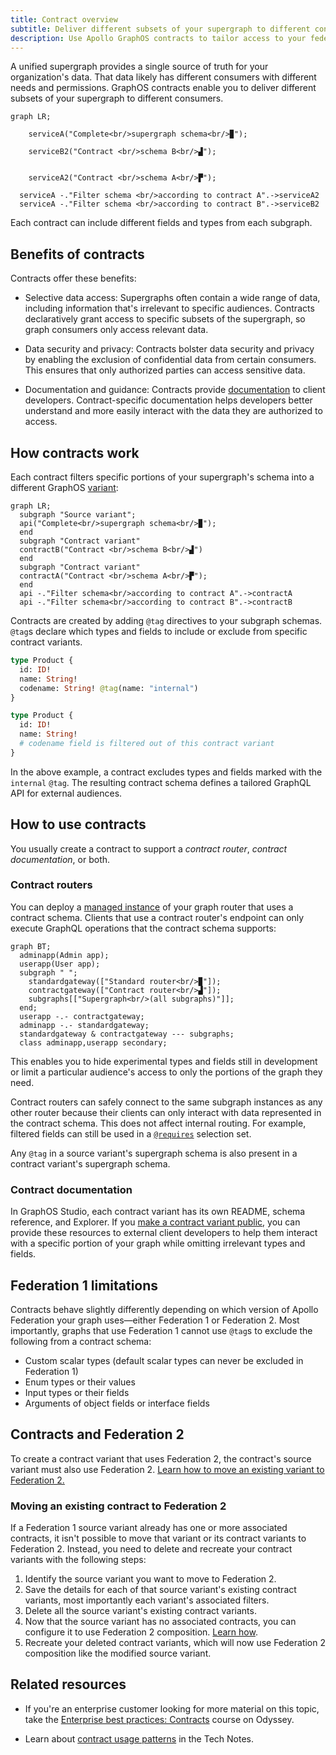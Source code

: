 ```yaml
---
title: Contract overview
subtitle: Deliver different subsets of your supergraph to different consumers
description: Use Apollo GraphOS contracts to tailor access to your federated GraphQL supergraph for different consumers.
---
```


<EnterpriseFeature linkWithAnchor="https://www.apollographql.com/pricing#collaboration" />

A unified supergraph provides a single source of truth for your organization's data. That data likely has different consumers with different needs and permissions. GraphOS contracts enable you to deliver different subsets of your supergraph to different consumers.

```mermaid
graph LR;

    serviceA("Complete<br/>supergraph schema<br/>▉");

    serviceB2("Contract <br/>schema B<br/>▟");


    serviceA2("Contract <br/>schema A<br/>▛");

  serviceA -."Filter schema <br/>according to contract A".->serviceA2
  serviceA -."Filter schema <br/>according to contract B".->serviceB2
```

Each contract can include different fields and types from each subgraph.

## Benefits of contracts

Contracts offer these benefits:

- Selective data access: Supergraphs often contain a wide range of data, including information that's irrelevant to specific audiences. Contracts declaratively grant access to specific subsets of the supergraph, so graph consumers only access relevant data.

- Data security and privacy: Contracts bolster data security and privacy by enabling the exclusion of confidential data from certain consumers. This ensures that only authorized parties can access sensitive data.

- Documentation and guidance: Contracts provide [documentation](#contract-documentation) to client developers. Contract-specific documentation helps developers better understand and more easily interact with the data they are authorized to access.

## How contracts work

Each contract filters specific portions of your supergraph's schema into a different GraphOS [variant](/graphos/graphs/federated-graphs/#supergraph-variants):

```mermaid
graph LR;
  subgraph "Source variant";
  api("Complete<br/>supergraph schema<br/>▉");
  end
  subgraph "Contract variant"
  contractB("Contract <br/>schema B<br/>▟")
  end
  subgraph "Contract variant"
  contractA("Contract <br/>schema A<br/>▛");
  end
  api -."Filter schema<br/>according to contract A".->contractA
  api -."Filter schema<br/>according to contract B".->contractB
```

Contracts are created by adding `@tag` directives to your subgraph schemas. `@tag`s declare which types and fields to include or exclude from specific contract variants.

```graphql {4} title="Source variant subgraph schema"
type Product {
  id: ID!
  name: String!
  codename: String! @tag(name: "internal")
}
```

```graphql {4} title="Contract variant API schema"
type Product {
  id: ID!
  name: String!
  # codename field is filtered out of this contract variant
}
```

In the above example, a contract excludes types and fields marked with the `internal` `@tag`. The resulting contract schema defines a tailored GraphQL API for external audiences.

## How to use contracts

You usually create a contract to support a _contract router_, _contract documentation_, or both.

### Contract routers

You can deploy a [managed instance](/federation/managed-federation/overview/) of your graph router that uses a contract schema. Clients that use a contract router's endpoint can only execute GraphQL operations that the contract schema supports:

```mermaid
graph BT;
  adminapp(Admin app);
  userapp(User app);
  subgraph " ";
    standardgateway(["Standard router<br/>▉"]);
    contractgateway(["Contract router<br/>▟"]);
    subgraphs[["Supergraph<br/>(all subgraphs)"]];
  end;
  userapp -.- contractgateway;
  adminapp -.- standardgateway;
  standardgateway & contractgateway --- subgraphs;
  class adminapp,userapp secondary;
```

This enables you to hide experimental types and fields still in development or limit a particular audience's access to only the portions of the graph they need.

Contract routers can safely connect to the same subgraph instances as any other router because their clients can only interact with data represented in the contract schema. This does not affect internal routing. For example, filtered fields can still be used in a [`@requires`](/federation/federated-types/federated-directives/#requires) selection set.

<Note>

Any `@tag` in a source variant's supergraph schema is also present in a contract variant's supergraph schema.

</Note>

### Contract documentation

In GraphOS Studio, each contract variant has its own README, schema reference, and Explorer. If you [make a contract variant public](../graphs/studio-features/#public-variants), you can provide these resources to external client developers to help them interact with a specific portion of your graph while omitting irrelevant types and fields.

## Federation 1 limitations

Contracts behave slightly differently depending on which version of Apollo Federation your graph uses—either Federation 1 or Federation 2. Most importantly, graphs that use Federation 1 cannot use `@tag`s to exclude the following from a contract schema:

- Custom scalar types (default scalar types can never be excluded in Federation 1)
- Enum types or their values
- Input types or their fields
- Arguments of object fields or interface fields

## Contracts and Federation 2

To create a contract variant that uses Federation 2, the contract's source variant must also use Federation 2.
[Learn how to move an existing variant to Federation 2.](/federation/federation-2/moving-to-federation-2#step-2-configure-your-composition-method)

### Moving an existing contract to Federation 2

If a Federation 1 source variant already has one or more associated contracts, it isn't possible to move that variant or its contract variants to Federation 2. Instead, you need to delete and recreate your contract variants with the following steps:

<ExpansionPanel>

1. Identify the source variant you want to move to Federation 2.
2. Save the details for each of that source variant's existing contract variants, most importantly each variant's associated filters.
3. Delete all the source variant's existing contract variants.
4. Now that the source variant has no associated contracts, you can configure it to use Federation 2 composition. [Learn how](/federation/federation-2/moving-to-federation-2#step-2-configure-your-composition-method).
5. Recreate your deleted contract variants, which will now use Federation 2 composition like the modified source variant.

</ExpansionPanel>

## Related resources

<Tip>

- If you're an enterprise customer looking for more material on this topic, take the [Enterprise best practices: Contracts](https://www.apollographql.com/tutorials/contracts) course on Odyssey.

- Learn about [contract usage patterns](/technotes/TN0014-contracts-patterns/) in the Tech Notes.

</Tip>
